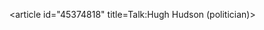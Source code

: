 <article id="45374818" title=Talk:Hugh Hudson (politician)>
	<talkpage id="45374818" title="Talk:Hugh Hudson (politician)">
{{WikiProject Biography|living=?|class=stub|listas=Hudson, Hugh|politician-work-group=yes|politician-priority=low}}
{{WikiProject Australia|class=Stub|importance=Low|politics=y|SA=y}}
	</talkpage>
</article>